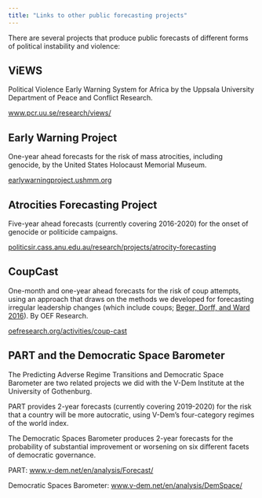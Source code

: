 ```yaml
---
title: "Links to other public forecasting projects"
---
```


There are several projects that produce public forecasts of different forms of political instability and violence:

## ViEWS 

Political Violence Early Warning System for Africa by the Uppsala University Department of Peace and Conflict Research. 

[www.pcr.uu.se/research/views/](https://www.pcr.uu.se/research/views/){target="_blank"}

## Early Warning Project 

One-year ahead forecasts for the risk of mass atrocities, including genocide, by the United States Holocaust Memorial Museum. 

[earlywarningproject.ushmm.org](https://earlywarningproject.ushmm.org){target="_blank"}

## Atrocities Forecasting Project

Five-year ahead forecasts (currently covering 2016-2020) for the onset of genocide or politicide campaigns. 

[politicsir.cass.anu.edu.au/research/projects/atrocity-forecasting](https://politicsir.cass.anu.edu.au/research/projects/atrocity-forecasting){target="_blank"}

## CoupCast

One-month and one-year ahead forecasts for the risk of coup attempts, using an approach that draws on the methods we developed for forecasting irregular leadership changes (which include coups; [Beger, Dorff, and Ward 2016](https://www.sciencedirect.com/science/article/abs/pii/S0169207015000485)). By OEF Research.

[oefresearch.org/activities/coup-cast](https://oefresearch.org/activities/coup-cast){target="_blank"}

## PART and the Democratic Space Barometer

The Predicting Adverse Regime Transitions and Democratic Space Barometer are two related projects we did with the V-Dem Institute at the University of Gothenburg. 

PART provides 2-year forecasts (currently covering 2019-2020) for the risk that a country will be more autocratic, using V-Dem's four-category regimes of the world index. 

The Democratic Spaces Barometer produces 2-year forecasts for the probability of substantial improvement or worsening on six different facets of democratic governance.

PART: [www.v-dem.net/en/analysis/Forecast/](https://www.v-dem.net/en/analysis/Forecast/){target="_blank"}

Democratic Spaces Barometer: [www.v-dem.net/en/analysis/DemSpace/](https://www.v-dem.net/en/analysis/DemSpace/){target="_blank"}

